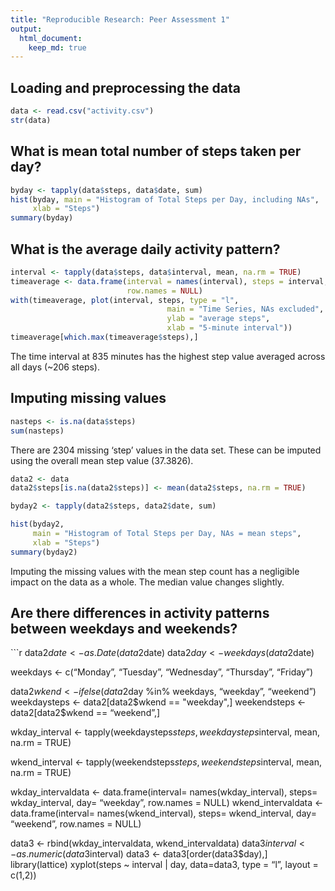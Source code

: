 ```yaml
---
title: "Reproducible Research: Peer Assessment 1"
output: 
  html_document:
    keep_md: true
---
```



## Loading and preprocessing the data
```r
data <- read.csv("activity.csv")
str(data)
```

## What is mean total number of steps taken per day?
```r
byday <- tapply(data$steps, data$date, sum)
hist(byday, main = "Histogram of Total Steps per Day, including NAs",
     xlab = "Steps")
summary(byday)
```


## What is the average daily activity pattern?
```r
interval <- tapply(data$steps, data$interval, mean, na.rm = TRUE)
timeaverage <- data.frame(interval = names(interval), steps = interval,
                          row.names = NULL)
with(timeaverage, plot(interval, steps, type = "l", 
                                   main = "Time Series, NAs excluded",
                                   ylab = "average steps",
                                   xlab = "5-minute interval"))
timeaverage[which.max(timeaverage$steps),]  
```
The time interval at 835 minutes has the highest step value averaged across all 
days (~206 steps).

## Imputing missing values
```r
nasteps <- is.na(data$steps)
sum(nasteps)
```
There are 2304 missing 'step' values in the data set. These can be imputed using
the overall mean step value (37.3826).

```r
data2 <- data
data2$steps[is.na(data2$steps)] <- mean(data2$steps, na.rm = TRUE)

byday2 <- tapply(data2$steps, data2$date, sum)

hist(byday2, 
     main = "Histogram of Total Steps per Day, NAs = mean steps",
     xlab = "Steps")
summary(byday2)
```
Imputing the missing values with the mean step count has a negligible impact on 
the data as a whole. The median value changes slightly. 

## Are there differences in activity patterns between weekdays and weekends?
```r
data2$date <- as.Date(data2$date)
data2$day <- weekdays(data2$date)

weekdays <- c("Monday", "Tuesday", "Wednesday", "Thursday", "Friday")

data2$wkend <- ifelse(data2$day %in% weekdays, "weekday", "weekend")
weekdaysteps <- data2[data2$wkend == "weekday",]
weekendsteps <- data2[data2$wkend == "weekend",]

wkday_interval <- tapply(weekdaysteps$steps, weekdaysteps$interval, mean, 
                         na.rm = TRUE)

wkend_interval <- tapply(weekendsteps$steps, weekendsteps$interval, mean, 
                         na.rm = TRUE)

wkday_intervaldata <- data.frame(interval= names(wkday_interval),
                                 steps= wkday_interval,
                                 day= "weekday", row.names = NULL)
wkend_intervaldata <- data.frame(interval= names(wkend_interval),
                                 steps= wkend_interval,
                                 day= "weekend", row.names = NULL)

data3 <- rbind(wkday_intervaldata, wkend_intervaldata)
data3$interval <- as.numeric(data3$interval)
data3 <- data3[order(data3$day),]
library(lattice)
xyplot(steps ~ interval | day, data=data3, type = "l", layout = c(1,2))

